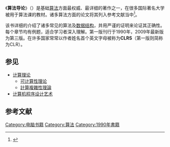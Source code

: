 {{NoteTA
|G1=IT
}}
{{Infobox book
| name             = {{lang|en|''Introduction to Algorithms''}}
| title_orig       = 
| translator       = 
| image            = Clrs3.jpeg

| caption          = 
| author           = {{Link-en|托马斯·科尔曼|Thomas H. Cormen}}、{{Link-en|查尔斯·雷瑟尔森|Charles E. Leiserson}}、[[罗纳德·李维斯特|罗纳德·李维斯特]]和{{Link-en|克利福德·斯坦|Clifford Stein}}
| illustrator      = 
| cover_artist     = 
| country          = 美国
| language         = 英语
| series           = 
| subject          = 计算机[[算法|算法]]
| genre            = 
| publisher        = [[麻省理工学院出版社|麻省理工学院出版社]]
| pub_date         = 1990（第一版）
| english_pub_date = 
| media_type       = 
| pages            = 1292
| isbn             = 978-0-262-03384-8
| oclc             = 
| dewey            = 
| congress         = 
| preceded_by      = 
| followed_by      = 
}}
《'''算法导论'''》（{{lang-en|''Introduction to Algorithms''}}）是基础[[算法|算法]]方面最权威、最详细的著作之一，在很多国际著名大学被用于算法课的教材。诸多算法方面的论文将其列入参考文献当中<ref>{{cite web |url=http://citeseerx.ist.psu.edu/showciting?cid=1910 |title=Introduction to Algorithms—CiteSeerX citation query |work=CiteSeerX |publisher=The College of Information Sciences and Technology at Penn State |accessdate=2010-08-11 |archive-date=2016-03-04 |archive-url=https://web.archive.org/web/20160304071505/http://citeseerx.ist.psu.edu/showciting?cid=1910 |dead-url=no }}</ref>。

该书详细的介绍了诸多常见的算法及[[数据结构|数据结构]]，并用严谨的证明来论证其正确性。每个章节均有例题，适合学习者深入理解。第一版刊行于1990年，2009年最新版为第三版。在许多国家常常以作者姓名首个英文字母被称为'''CLRS'''（第一版则简称为CLR）。

== 参见 ==
{{Portal|计算机科学|计算机程序设计}}
* [[计算理论|计算理论]]
** [[可计算性理论|可计算性理论]]
** [[計算複雜性理論|計算複雜性理論]]
* [[计算机程序设计艺术|计算机程序设计艺术]]

== 参考文献 ==
{{Reflist}}

[[Category:电脑书籍|Category:电脑书籍]]
[[Category:算法|Category:算法]]
[[Category:1990年書籍|Category:1990年書籍]]
{{计算机科学小作品}}